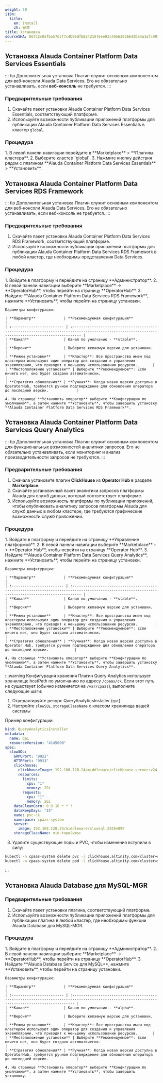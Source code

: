 ```yaml
---
weight: 20
i18n:
  title:
    en: Install
    zh: 安装
title: Установка
sourceSHA: 86732c88fba57d5f7c4b96dfb8242187eee93c4066393b643ba4a1afc09790fc
---
```


## Установка Alauda Container Platform Data Services Essentials

::: tip Дополнительная установка
Плагин служит основным компонентом для веб-консоли Alauda Data Services. Его не обязательно устанавливать, если **веб-консоль** <span /> не требуется.
:::

### Предварительные требования

1. Скачайте пакет установки Alauda Container Platform Data Services Essentials, соответствующий платформе.
2. Используйте возможности публикации приложений платформы для публикации Alauda Container Platform Data Services Essentials в кластер `global`.

### Процедура

<Tabs>
  <Tab label="Веб-консоль">
    1. В левой панели навигации перейдите в **Marketplace** > **Плагины кластера**.
    2. Выберите кластер `global`.
    3. Нажмите кнопку действия рядом с плагином **Alauda Container Platform Data Services Essentials** > **Установить**.
  </Tab>
</Tabs>

## Установка Alauda Container Platform Data Services RDS Framework

::: tip Дополнительная установка
Плагин служит основным компонентом для веб-консоли Alauda Data Services. Его не обязательно устанавливать, если веб-консоль не требуется.
:::

### Предварительные требования

1. Скачайте пакет установки Alauda Container Platform Data Services RDS Framework, соответствующий платформе.
2. Используйте возможности публикации приложений платформы для публикации Alauda Container Platform Data Services RDS Framework в любой кластер, где необходимы представления Data Services.

### Процедура

<Tabs>
  <Tab label="Веб-консоль">
    1. Войдите в платформу и перейдите на страницу **Администратор**.
    2. В левой панели навигации выберите **Marketplace** -> **OperatorHub**, чтобы перейти на страницу **OperatorHub**.
    3. Найдите **Alauda Container Platform Data Services RDS Framework**, нажмите **Установить**, чтобы перейти на страницу установки.

    Параметры конфигурации:

    | **Параметр**             | **Рекомендуемая конфигурация**                                                                                                                   |
    | :------------------------ | :------------------------------------------------------------------------------------------------------------------------------------------------ |
    | **Канал**                | Канал по умолчанию - **stable**.                                                                                                                |
    | **Версия**               | Выберите желаемую версию для установки.                                                                                                          |
    | **Режим установки**      | **Кластер**: Все пространства имен под кластером используют один оператор для создания и управления экземплярами, что приводит к меньшему использованию ресурсов.       |
    | **Местоположение установки** | Выберите **Рекомендуемое**: Если ничего нет, оно будет создано автоматически.                                                                   |
    | **Стратегия обновления** | **Ручная**: Когда новая версия доступна в OperatorHub, требуется ручное подтверждение для обновления оператора до последней версии.             |

    4. На странице **Установить оператор** выберите **Конфигурацию по умолчанию**, а затем нажмите **Установить**, чтобы завершить установку **Alauda Container Platform Data Services RDS Framework**.
  </Tab>
</Tabs>

## Установка Alauda Container Platform Data Services Query Analytics

::: tip Дополнительная установка
Плагин служит основным компонентом для функциональных возможностей аналитики запросов. Его не обязательно устанавливать, если мониторинг и анализ производительности запросов не требуются.
:::

### Предварительные требования

1. Сначала установите плагин **ClickHouse** из **Operator Hub** в разделе **Marketplace**.
2. Скачайте установочный пакет аналитики запросов платформы Alauda для служб данных, который соответствует платформе.
3. Используйте возможность платформы по публикации приложений, чтобы опубликовать аналитику запросов платформы Alauda для служб данных в любом кластере, где требуются графические возможности служб приложений.

### Процедура

<Tabs>
  <Tab label="Веб-консоль">
    1. Войдите в платформу и перейдите на страницу **Управление платформой**.
    2. В левой панели навигации выберите **Marketplace** -> **Operator Hub**, чтобы перейти на страницу **Operator Hub**.
    3. Найдите **Alauda Container Platform Data Services Query Analytics**, нажмите **Установить**, чтобы перейти на страницу установки.

    Параметры конфигурации:

    | **Параметр**             | **Рекомендуемая конфигурация**                                                                                                                   |
    | :------------------------ | :------------------------------------------------------------------------------------------------------------------------------------------------ |
    | **Канал**                | Канал по умолчанию - **stable**.                                                                                                               |
    | **Версия**               | Выберите желаемую версию для установки.                                                                                                          |
    | **Режим установки**      | **Кластер**: Все пространства имен под кластером используют один оператор для создания и управления экземплярами, что приводит к меньшему использованию ресурсов.        |
    | **Местоположение установки** | Выберите **Рекомендуемое**: Если ничего нет, оно будет создано автоматически.                                                                   |
    | **Стратегия обновления** | **Ручная**: Когда новая версия доступна в Operator Hub, требуется ручное подтверждение для обновления оператора до последней версии.            |

    4. На странице **Установить оператор** выберите **Конфигурацию по умолчанию**, а затем нажмите **Установить**, чтобы завершить установку **Alauda Container Platform Data Services Query Analytics**.
  </Tab>
</Tabs>

:::warning Конфигурация хранения
Плагин Query Analytics использует хранилище hostPath по умолчанию по адресу `/cpaas/ck`. Если этот путь не существует (обычно изменяется на `/var/cpaas`), выполните следующие шаги:

1. Отредактируйте ресурс QueryAnalyticsInstaller (`qai`)
2. Настройте `slowSQL.storageClassName` с классом хранилища вашей системы

Пример конфигурации:
```yaml
kind: QueryAnalyticsInstaller
metadata:
  name: qai
  resourceVersion: "4145608"
spec:
  slowSQL:
    GRPCPort: "9922"
    HTTPPort: "9911"
    clickhouse:
      clickhouseImage: 192.168.128.24/middleware/clickhouse-server:v24.8.3.59-64c1f43f
      resources:
        limits:
          cpu: "1"
          memory: 2Gi
        requests:
          cpu: "1"
          memory: 2Gi
    dataCleanCorn: 0 0 18 * * ?
    dataKeepDays: "15"
    name: pxc-ck
    namespace: cpaas-system
    server:
      image: 192.168.128.24/middleware/slowsql:2926e899
    storageClassName: mid-topolvmsc
```
3. Удалите существующие поды и PVC, чтобы изменения вступили в силу:
```bash
kubectl -n cpaas-system delete pvc -l clickhouse.altinity.com/cluster=slowsql-cluster &
kubectl -n cpaas-system delete pod -l clickhouse.altinity.com/cluster=slowsql-cluster
```
  
:::

## Установка Alauda Database для MySQL-MGR

### Предварительные требования

1. Скачайте пакет установки плагина, соответствующий платформе.
2. Используйте возможности публикации приложений платформы для публикации плагина в любой кластер, где необходимы функции Alauda Database для MySQL-MGR.

### Процедура

<Tabs>
  <Tab label="Веб-консоль">
    1. Войдите в платформу и перейдите на страницу **Администратор**.
    2. В левой панели навигации выберите **Marketplace** -> **OperatorHub**, чтобы перейти на страницу **OperatorHub**.
    3. Найдите **Alauda Database Service для MySQL**, нажмите **Установить**, чтобы перейти на страницу установки.

    Параметры конфигурации:

    | **Параметр**             | **Рекомендуемая конфигурация**                                                                                                                  |
    | :------------------------ | :--------------------------------------------------------------------------------------------------------------------------------------------- |
    | **Канал**                | Канал по умолчанию - **alpha**.                                                                                                              |
    | **Версия**               | Выберите желаемую версию для установки.                                                                                                         |
    | **Режим установки**      | **Кластер**: Все пространства имен под кластером используют один оператор для создания и управления экземплярами, что приводит к меньшему использованию ресурсов.       |
    | **Местоположение установки** | Выберите **Рекомендуемое**: Если ничего нет, оно будет создано автоматически.                                                                  |
    | **Стратегия обновления** | **Ручная**: Когда новая версия доступна в OperatorHub, требуется ручное подтверждение для обновления оператора до последней версии.             |

    4. На странице **Установить оператор** выберите **Конфигурацию по умолчанию**, а затем нажмите **Установить**, чтобы завершить установку.
  </Tab>
</Tabs>
